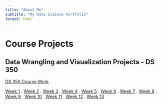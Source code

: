 ```yaml
---
title: "About Me"
subtitle: "My Data Science Portfolio"
format: html
---
```


# Course Projects 

## Data Wrangling and Visualization Projects - DS 350
[DS 350 Course Work](350_projects.qmd)

[Week 1](/350_Projects/Week_01/week_01.qmd)   .   [Week 2](/350_Projects/Week_02/week_02.qmd)   .   [Week 3](/350_Projects/Week_03/week_03.qmd)   .   [Week 4](/350_Projects/Week_04/week_04.qmd)   .   [Week 5](/350_Projects/Week_05/week_05.qmd)   .   [Week 6](/350_Projects/Week_06/week_06.qmd)   .   [Week 7](/350_Projects/Week_07/week_07.qmd)   .   [Week 8](/350_Projects/Week_08/week_08.qmd)   .   [Week 9](/350_Projects/Week_09/week_09.qmd)   .   [Week 10](/350_Projects/Week_10/week_10.qmd)   .   [Week 11](/350_Projects/Week_11/week_11.qmd)   .   [Week 12](/350_Projects/Week_12/week_12.qmd)   .   [Week 13](/350_Projects/Week_13/week_13.qmd)

